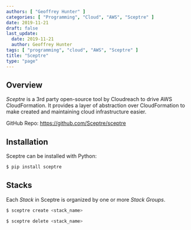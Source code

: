 ```yaml
---
authors: [ "Geoffrey Hunter" ]
categories: [ "Programming", "Cloud", "AWS", "Sceptre" ]
date: 2019-11-21
draft: false
last_update:
  date: 2019-11-21
  author: Geoffrey Hunter
tags: [ "programming", "cloud", "AWS", "Sceptre" ]
title: "Sceptre"
type: "page"
---
```



## Overview

_Sceptre_ is a 3rd party open-source tool by Cloudreach to drive AWS CloudFormation. It provides a layer of abstraction over CloudFormation to make created and maintaining cloud infrastructure easier.

GitHub Repo: https://github.com/Sceptre/sceptre

## Installation

Sceptre can be installed with Python:

```bash
$ pip install sceptre
```

## Stacks

Each _Stack_ in Sceptre is organized by one or more _Stack Groups_.

```bash
$ sceptre create <stack_name>
```

```bash
$ sceptre delete <stack_name>
```
